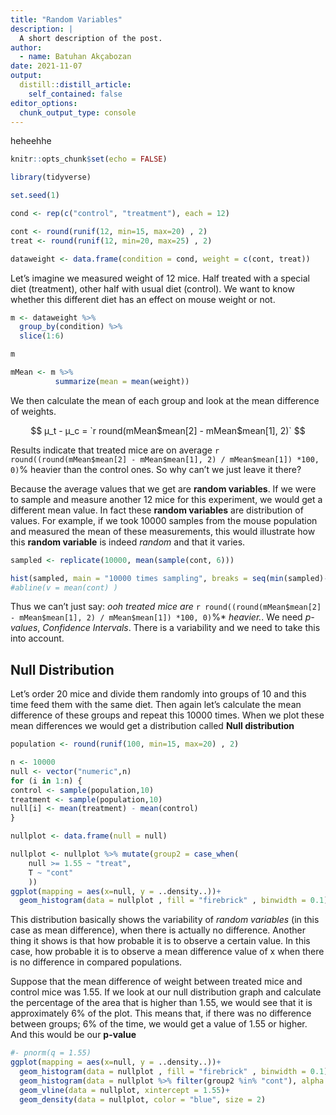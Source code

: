 ```yaml
---
title: "Random Variables"
description: |
  A short description of the post.
author:
  - name: Batuhan Akçabozan
date: 2021-11-07
output:
  distill::distill_article:
    self_contained: false
editor_options: 
  chunk_output_type: console
---
```

heheehhe

```r
knitr::opts_chunk$set(echo = FALSE)
```

```r
library(tidyverse)
```


```r
set.seed(1)

cond <- rep(c("control", "treatment"), each = 12)

cont <- round(runif(12, min=15, max=20) , 2)
treat <- round(runif(12, min=20, max=25) , 2)

dataweight <- data.frame(condition = cond, weight = c(cont, treat))
```


Let's imagine we measured weight of 12 mice. Half treated with a special diet (treatment), other half with usual diet (control). We want to know whether this different diet has an effect on mouse weight or not.
```r
m <- dataweight %>%
  group_by(condition) %>%
  slice(1:6)

m

mMean <- m %>%
          summarize(mean = mean(weight))
```
We then calculate the mean of each group and look at the mean difference of weights. 

$$
μ_t - μ_c = `r round(mMean$mean[2] - mMean$mean[1], 2)` 
$$

Results indicate that treated mice are on average `r round((round(mMean$mean[2] - mMean$mean[1], 2) / mMean$mean[1]) *100, 0)`% heavier than the control ones. So why can't we just leave it there?

Because the average values that we get are **random variables**. If we were to sample and measure another 12 mice for this experiment, we would get a different mean value. In fact these **random variables** are distribution of values. For example, if we took 10000 samples from the mouse population and measured the mean of these measurements, this would illustrate how this **random variable** is indeed *random* and that it varies.

```r
sampled <- replicate(10000, mean(sample(cont, 6)))

hist(sampled, main = "10000 times sampling", breaks = seq(min(sampled)-0.5,max(sampled)+0.5,0.5))
#abline(v = mean(cont) )
```

Thus we can't just say: *ooh treated mice are* `r round((round(mMean$mean[2] - mMean$mean[1], 2) / mMean$mean[1]) *100, 0)`%* *heavier.*. We need *p-values*, *Confidence Intervals*. There is a variability and we need to take this into account.

## Null Distribution

Let's order 20 mice and divide them randomly into groups of 10 and this time feed them with the same diet. Then again let's calculate the mean difference of these groups and repeat this 10000 times. When we plot these mean differences we would get a distribution called **Null distribution**

```r
population <- round(runif(100, min=15, max=20) , 2)

n <- 10000
null <- vector("numeric",n)
for (i in 1:n) {
control <- sample(population,10)
treatment <- sample(population,10)
null[i] <- mean(treatment) - mean(control)
}

nullplot <- data.frame(null = null)

nullplot <- nullplot %>% mutate(group2 = case_when(
    null >= 1.55 ~ "treat",
    T ~ "cont"
    ))
ggplot(mapping = aes(x=null, y = ..density..))+
  geom_histogram(data = nullplot , fill = "firebrick" , binwidth = 0.1)

```

This distribution basically shows the variability of *random variables* (in this case as mean difference), when there is actually no difference. Another thing it shows is that how probable it is to observe a certain value. In this case, how probable it is to observe a mean difference value of x when there is no difference in compared populations. 

Suppose that the mean difference of weight between treated mice and control mice was 1.55. If we look at our null distribution graph and calculate the percentage of the area that is higher than 1.55, we would see that it is approximately 6% of the plot. This means that, if there was no difference between groups; 6% of the time,  we would get a value of 1.55 or higher. And this would be our **p-value** 

```r
#- pnorm(q = 1.55)
ggplot(mapping = aes(x=null, y = ..density..))+
  geom_histogram(data = nullplot , fill = "firebrick" , binwidth = 0.1)+
  geom_histogram(data = nullplot %>% filter(group2 %in% "cont"), alpha = 1, fill = "black", binwidth = 0.1)+
  geom_vline(data = nullplot, xintercept = 1.55)+
  geom_density(data = nullplot, color = "blue", size = 2)
```

